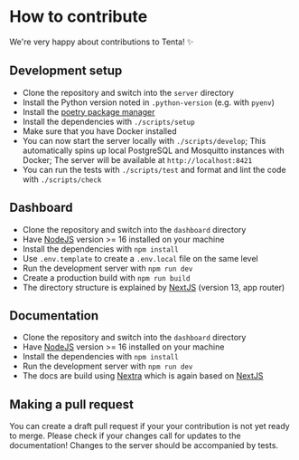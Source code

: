 # How to contribute

We're very happy about contributions to Tenta! ✨

## Development setup

- Clone the repository and switch into the `server` directory
- Install the Python version noted in `.python-version` (e.g. with `pyenv`)
- Install the [poetry package manager](https://github.com/python-poetry/poetry)
- Install the dependencies with `./scripts/setup`
- Make sure that you have Docker installed
- You can now start the server locally with `./scripts/develop`; This automatically spins up local PostgreSQL and Mosquitto instances with Docker; The server will be available at `http://localhost:8421`
- You can run the tests with `./scripts/test` and format and lint the code with `./scripts/check`

## Dashboard

- Clone the repository and switch into the `dashboard` directory
- Have [NodeJS](https://nodejs.org/en) version >= 16 installed on your machine
- Install the dependencies with `npm install`
- Use `.env.template` to create a `.env.local` file on the same level
- Run the development server with `npm run dev`
- Create a production build with `npm run build`
- The directory structure is explained by [NextJS](https://nextjs.org/) (version 13, app router)

## Documentation

- Clone the repository and switch into the `dashboard` directory
- Have [NodeJS](https://nodejs.org/en) version >= 16 installed on your machine
- Install the dependencies with `npm install`
- Run the development server with `npm run dev`
- The docs are build using [Nextra](https://nextra.site/) which is again based on [NextJS](https://nextjs.org/)

## Making a pull request

You can create a draft pull request if your your contribution is not yet ready to merge. Please check if your changes call for updates to the documentation! Changes to the server should be accompanied by tests.

